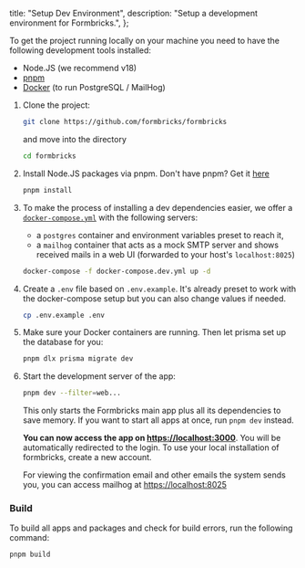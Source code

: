 
  title: "Setup Dev Environment",
  description: "Setup a development environment for Formbricks.",
};

To get the project running locally on your machine you need to have the following development tools installed:

- Node.JS (we recommend v18)
- [pnpm](https://pnpm.io/)
- [Docker](https://www.docker.com/) (to run PostgreSQL / MailHog)

1. Clone the project:

   ```bash
   git clone https://github.com/formbricks/formbricks
   ```

   and move into the directory

   ```bash
   cd formbricks
   ```

1. Install Node.JS packages via pnpm. Don't have pnpm? Get it [here](https://pnpm.io/installation)

   ```bash
   pnpm install
   ```

1. To make the process of installing a dev dependencies easier, we offer a [`docker-compose.yml`](https://docs.docker.com/compose/) with the following servers:

   - a `postgres` container and environment variables preset to reach it,
   - a `mailhog` container that acts as a mock SMTP server and shows received mails in a web UI (forwarded to your host's `localhost:8025`)

   ```bash
   docker-compose -f docker-compose.dev.yml up -d
   ```

1. Create a `.env` file based on `.env.example`. It's already preset to work with the docker-compose setup but you can also change values if needed.

   ```bash
   cp .env.example .env
   ```

1. Make sure your Docker containers are running. Then let prisma set up the database for you:

   ```bash
   pnpm dlx prisma migrate dev
   ```

1. Start the development server of the app:

   ```bash
   pnpm dev --filter=web...
   ```

   This only starts the Formbricks main app plus all its dependencies to save memory. If you want to start all apps at once, run `pnpm dev` instead.

   **You can now access the app on [https://localhost:3000](https://localhost:3000)**. You will be automatically redirected to the login. To use your local installation of formbricks, create a new account.

   For viewing the confirmation email and other emails the system sends you, you can access mailhog at [https://localhost:8025](https://localhost:8025)

### Build

To build all apps and packages and check for build errors, run the following command:

```bash
pnpm build
```

